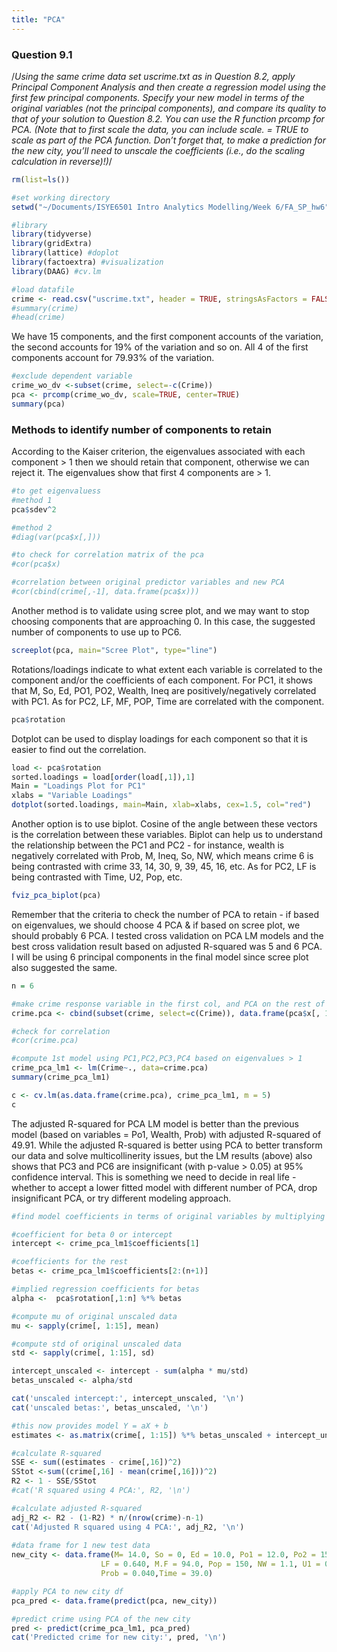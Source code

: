 ```yaml
---
title: "PCA"
---
```


### Question 9.1

/*Using the same crime data set uscrime.txt as in Question 8.2, apply Principal Component Analysis and then create a regression model using the first few principal components.  Specify your new model in terms of the original variables (not the principal components), and compare its quality to that of your solution to Question 8.2.  You can use the R function prcomp for PCA. (Note that to first scale the data, you can include scale. = TRUE to scale as part of the PCA function. Don’t forget that, to make a prediction for the new city, you’ll need to unscale the coefficients (i.e., do the scaling calculation in reverse)!)*/

```r
rm(list=ls())

#set working directory
setwd("~/Documents/ISYE6501 Intro Analytics Modelling/Week 6/FA_SP_hw6")

#library 
library(tidyverse)
library(gridExtra)
library(lattice) #doplot
library(factoextra) #visualization
library(DAAG) #cv.lm

#load datafile
crime <- read.csv("uscrime.txt", header = TRUE, stringsAsFactors = FALSE, sep="\t")
#summary(crime)
#head(crime)
```


We have 15 components, and the first component accounts of the variation, the second accounts for 19% of the variation and so on. All 4 of the first components account for 79.93% of the variation.

```r
#exclude dependent variable
crime_wo_dv <-subset(crime, select=-c(Crime)) 
pca <- prcomp(crime_wo_dv, scale=TRUE, center=TRUE) 
summary(pca)
```

### Methods to identify number of components to retain 

According to the Kaiser criterion, the eigenvalues associated with each component > 1 then we should retain that component, otherwise we can reject it. The eigenvalues show that first 4 components are > 1.

```r
#to get eigenvaluess
#method 1
pca$sdev^2  

#method 2
#diag(var(pca$x[,]))

#to check for correlation matrix of the pca
#cor(pca$x)

#correlation between original predictor variables and new PCA
#cor(cbind(crime[,-1], data.frame(pca$x)))
```

Another method is to validate using scree plot, and we may want to stop choosing components that are approaching 0. In this case, the suggested number of components to use up to PC6.

```r
screeplot(pca, main="Scree Plot", type="line")
```

Rotations/loadings indicate to what extent each variable is correlated to the component and/or the coefficients of each component. For PC1, it shows that M, So, Ed, PO1, PO2, Wealth, Ineq are positively/negatively correlated with PC1. As for PC2, LF, MF, POP, Time are correlated with the component. 

```r
pca$rotation
```

Dotplot can be used to display loadings for each component so that it is easier to find out the correlation. 

```r
load <- pca$rotation
sorted.loadings = load[order(load[,1]),1]
Main = "Loadings Plot for PC1"
xlabs = "Variable Loadings"
dotplot(sorted.loadings, main=Main, xlab=xlabs, cex=1.5, col="red")

```

Another option is to use biplot. Cosine of the angle between these vectors is the correlation between these variables. Biplot can help us to understand the relationship between the PC1 and PC2 - for instance, wealth is negatively correlated with Prob, M, Ineq, So, NW, which means crime 6 is being contrasted with crime 33, 14, 30, 9, 39, 45, 16, etc. As for PC2, LF is being contrasted with Time, U2, Pop, etc. 

```r
fviz_pca_biplot(pca)
```

Remember that the criteria to check the number of PCA to retain - if based on eigenvalues, we should choose 4 PCA & if based on scree plot, we should probably 6 PCA. I tested cross validation on PCA LM models and the best cross validation result based on adjusted R-squared was 5 and 6 PCA. I will be using 6 principal components in the final model since scree plot also suggested the same.

```r
n = 6

#make crime response variable in the first col, and PCA on the rest of the columns
crime.pca <- cbind(subset(crime, select=c(Crime)), data.frame(pca$x[, 1:n]))

#check for correlation
#cor(crime.pca)

#compute 1st model using PC1,PC2,PC3,PC4 based on eigenvalues > 1
crime_pca_lm1 <- lm(Crime~., data=crime.pca)
summary(crime_pca_lm1)
```

```r
c <- cv.lm(as.data.frame(crime.pca), crime_pca_lm1, m = 5)
c
```

The adjusted R-squared for PCA LM model is better than the previous model (based on variables = Po1, Wealth, Prob) with adjusted R-squared of 49.91. While the adjusted R-squared is better using PCA to better transform our data and solve multicollinerity issues, but the LM results (above) also shows that PC3 and PC6 are insignificant (with p-value > 0.05) at 95% confidence interval. This is something we need to decide in real life - whether to accept a lower fitted model with different number of PCA, drop insignificant PCA, or try different modeling approach.

```r
#find model coefficients in terms of original variables by multiplying the rotation matrix 

#coefficient for beta 0 or intercept
intercept <- crime_pca_lm1$coefficients[1]

#coefficients for the rest
betas <- crime_pca_lm1$coefficients[2:(n+1)]

#implied regression coefficients for betas 
alpha <-  pca$rotation[,1:n] %*% betas

#compute mu of original unscaled data
mu <- sapply(crime[, 1:15], mean)

#compute std of original unscaled data
std <- sapply(crime[, 1:15], sd)

intercept_unscaled <- intercept - sum(alpha * mu/std)
betas_unscaled <- alpha/std

cat('unscaled intercept:', intercept_unscaled, '\n')
cat('unscaled betas:', betas_unscaled, '\n')

#this now provides model Y = aX + b 
estimates <- as.matrix(crime[, 1:15]) %*% betas_unscaled + intercept_unscaled

#calculate R-squared 
SSE <- sum((estimates - crime[,16])^2)
SStot <-sum((crime[,16] - mean(crime[,16]))^2)
R2 <- 1 - SSE/SStot
#cat('R squared using 4 PCA:', R2, '\n')

#calculate adjusted R-squared
adj_R2 <- R2 - (1-R2) * n/(nrow(crime)-n-1)
cat('Adjusted R squared using 4 PCA:', adj_R2, '\n')
                        
#data frame for 1 new test data
new_city <- data.frame(M= 14.0, So = 0, Ed = 10.0, Po1 = 12.0, Po2 = 15.5,
                    LF = 0.640, M.F = 94.0, Pop = 150, NW = 1.1, U1 = 0.120, U2 = 3.6, Wealth = 3200, Ineq = 20.1,
                    Prob = 0.040,Time = 39.0)

#apply PCA to new city df
pca_pred <- data.frame(predict(pca, new_city))

#predict crime using PCA of the new city
pred <- predict(crime_pca_lm1, pca_pred)
cat('Predicted crime for new city:', pred, '\n')

```



